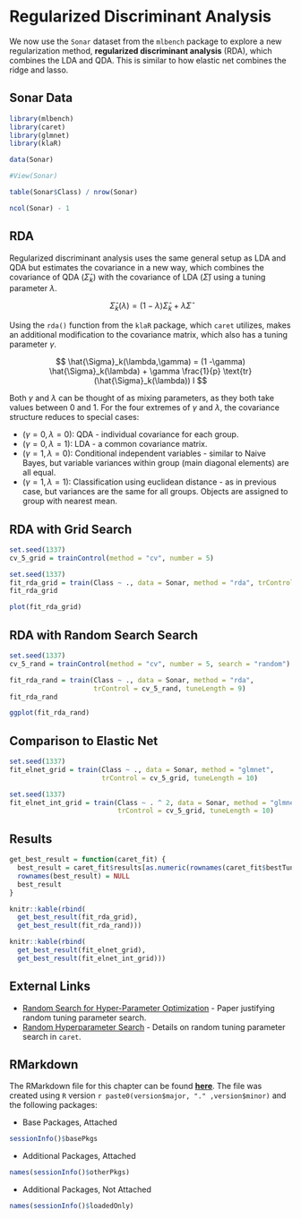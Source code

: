 # Regularized Discriminant Analysis

We now use the  `Sonar` dataset from the `mlbench` package to explore a new regularization method, **regularized discriminant analysis** (RDA), which combines the LDA and QDA. This is similar to how elastic net combines the ridge and lasso.

## Sonar Data

```r
library(mlbench)
library(caret)
library(glmnet)
library(klaR)
```

```r
data(Sonar)
```

```r
#View(Sonar)
```

```r
table(Sonar$Class) / nrow(Sonar)
```

```r
ncol(Sonar) - 1
```


## RDA

Regularized discriminant analysis uses the same general setup as LDA and QDA but estimates the covariance in a new way, which combines the covariance of QDA $(\hat{\Sigma}_k)$ with the covariance of LDA $(\hat{\Sigma})$ using a tuning parameter $\lambda$.

$$
\hat{\Sigma}_k(\lambda) = (1-\lambda)\hat{\Sigma}_k + \lambda \hat{\Sigma}
$$

Using the `rda()` function from the `klaR` package, which `caret` utilizes, makes an additional modification to the covariance matrix, which also has a tuning parameter $\gamma$.

$$
\hat{\Sigma}_k(\lambda,\gamma) = (1 -\gamma) \hat{\Sigma}_k(\lambda) + \gamma \frac{1}{p} \text{tr}(\hat{\Sigma}_k(\lambda)) I
$$

Both $\gamma$ and $\lambda$ can be thought of as mixing parameters, as they both take values between 0 and 1. For the four extremes of $\gamma$ and $\lambda$, the covariance structure reduces to special cases:

- $(\gamma=0, \lambda=0)$: QDA - individual covariance for each group.
- $(\gamma=0, \lambda=1)$: LDA - a common covariance matrix.
- $(\gamma=1, \lambda=0)$: Conditional independent variables - similar to Naive Bayes, but variable variances within group (main diagonal elements) are all equal.
- $(\gamma=1, \lambda=1)$: Classification using euclidean distance - as in previous case, but variances are the same for all groups. Objects are assigned to group with nearest mean.


## RDA with Grid Search

```r
set.seed(1337)
cv_5_grid = trainControl(method = "cv", number = 5)
```

```r
set.seed(1337)
fit_rda_grid = train(Class ~ ., data = Sonar, method = "rda", trControl = cv_5_grid)
fit_rda_grid
```

```r
plot(fit_rda_grid)
```

## RDA with Random Search Search


```r
set.seed(1337)
cv_5_rand = trainControl(method = "cv", number = 5, search = "random")
```

```r
fit_rda_rand = train(Class ~ ., data = Sonar, method = "rda", 
                     trControl = cv_5_rand, tuneLength = 9)
fit_rda_rand
```

```r
ggplot(fit_rda_rand)
```


## Comparison to Elastic Net

```r
set.seed(1337)
fit_elnet_grid = train(Class ~ ., data = Sonar, method = "glmnet", 
                       trControl = cv_5_grid, tuneLength = 10)
```

```r
set.seed(1337)
fit_elnet_int_grid = train(Class ~ . ^ 2, data = Sonar, method = "glmnet", 
                           trControl = cv_5_grid, tuneLength = 10)
```


## Results

```r
get_best_result = function(caret_fit) {
  best_result = caret_fit$results[as.numeric(rownames(caret_fit$bestTune)), ]
  rownames(best_result) = NULL
  best_result
}
```

```r
knitr::kable(rbind(
  get_best_result(fit_rda_grid),
  get_best_result(fit_rda_rand)))
```

```r
knitr::kable(rbind(
  get_best_result(fit_elnet_grid),
  get_best_result(fit_elnet_int_grid)))

```


## External Links

- [Random Search for Hyper-Parameter Optimization](http://www.jmlr.org/papers/volume13/bergstra12a/bergstra12a) - Paper justifying random tuning parameter search.
- [Random Hyperparameter Search](https://topepo.github.io/caret/random-hyperparameter-search.html) - Details on random tuning parameter search in `caret`.


## RMarkdown

The RMarkdown file for this chapter can be found [**here**](17-rda.Rmd). The file was created using `R` version `r paste0(version$major, "." ,version$minor)` and the following packages:

- Base Packages, Attached

```r
sessionInfo()$basePkgs
```

- Additional Packages, Attached

```r
names(sessionInfo()$otherPkgs)
```

- Additional Packages, Not Attached

```r
names(sessionInfo()$loadedOnly)
```

